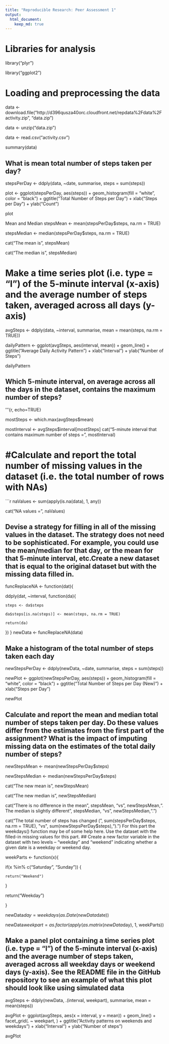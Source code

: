 ```yaml
---
title: "Reproducible Research: Peer Assessment 1"
output: 
  html_document:
    keep_md: true
---
```


# Libraries for analysis
library("plyr")

library("ggplot2")

# Loading and preprocessing the data
data <- download.file("http://d396qusza40orc.cloudfront.net/repdata%2Fdata%2Factivity.zip", "data.zip")

data <- unzip("data.zip")

data <- read.csv("activity.csv")

summary(data)

## What is mean total number of steps taken per day?

stepsPerDay <- ddply(data, ~date, summarise, steps = sum(steps))

plot <- ggplot(stepsPerDay, aes(steps)) + geom_histogram(fill = "white", color = "black") + ggtitle("Total Number of Steps per Day") + xlab("Steps per Day") + ylab("Count")

plot

Mean and Median
stepsMean <- mean(stepsPerDay$steps, na.rm = TRUE)

stepsMedian <- median(stepsPerDay$steps, na.rm = TRUE)

cat("The mean is", stepsMean)

cat("The median is", stepsMedian)

# Make a time series plot (i.e. type = "l") of the 5-minute interval (x-axis) and the average number of steps taken, averaged across all days (y-axis)

avgSteps <- ddply(data, ~interval, summarise, mean = mean(steps, na.rm = TRUE))

dailyPattern <- ggplot(avgSteps, aes(interval, mean)) + geom_line() + ggtitle("Average Daily Activity Pattern") + xlab("Interval") + ylab("Number of Steps")

dailyPattern

## Which 5-minute interval, on average across all the days in the dataset, contains the maximum number of steps?

'''{r, echo=TRUE}

mostSteps <- which.max(avgSteps$mean) 

mostInterval <- avgSteps$interval[mostSteps] cat("5-minute interval that contains maximum number of steps = ", mostInterval)


# #Calculate and report the total number of missing values in the dataset (i.e. the total number of rows with NAs)
```r

naValues <- sum(apply(is.na(data), 1, any))

cat("NA values = ", naValues)

## Devise a strategy for filling in all of the missing values in the dataset. The strategy does not need to be sophisticated. For example, you could use the mean/median for that day, or the mean for that 5-minute interval, etc.Create a new dataset that is equal to the original dataset but with the missing data filled in.

funcReplaceNA <- function(dat){

  ddply(dat, ~interval, function(da){

    steps <- da$steps

    da$steps[is.na(steps)] <- mean(steps, na.rm = TRUE)

    return(da)
  })
}
newData <- funcReplaceNA(data)

## Make a histogram of the total number of steps taken each day

newStepsPerDay <- ddply(newData, ~date, summarise, steps = sum(steps))

newPlot <- ggplot(newStepsPerDay, aes(steps)) + geom_histogram(fill = "white", color = "black") + ggtitle("Total Number of Steps per Day (New)") + xlab("Steps per Day")

newPlot

## Calculate and report the mean and median total number of steps taken per day. Do these values differ from the estimates from the first part of the assignment? What is the impact of imputing missing data on the estimates of the total daily number of steps?

newStepsMean <- mean(newStepsPerDay$steps)

newStepsMedian <- median(newStepsPerDay$steps)

cat("The new mean is ", newStepsMean)

cat("The new median is ", newStepsMedian)

cat("There is no difference in the mean", stepsMean, "vs", newStepsMean,". The median is slightly different", stepsMedian, "vs", newStepsMedian,".")

cat("The total number of steps has changed (", sum(stepsPerDay$steps, na.rm = TRUE), "vs", sum(newStepsPerDay$steps),").")
For this part the weekdays() function may be of some help here. Use the dataset with the filled-in missing values for this part.
## Create a new factor variable in the dataset with two levels – “weekday” and “weekend” indicating whether a given date is a weekday or weekend day.

weekParts <- function(x){

  if(x %in% c("Saturday", "Sunday")) {

    return("Weekend")

  }

  return("Weekday")

}

newData$day = weekdays(as.Date(newData$date))

newData$weekpart = as.factor(apply(as.matrix(newData$day), 1, weekParts))

## Make a panel plot containing a time series plot (i.e. type = "l") of the 5-minute interval (x-axis) and the average number of steps taken, averaged across all weekday days or weekend days (y-axis). See the README file in the GitHub repository to see an example of what this plot should look like using simulated data
avgSteps <- ddply(newData, .(interval, weekpart), summarise, mean = mean(steps))

avgPlot <- ggplot(avgSteps, aes(x = interval, y = mean)) + geom_line() + facet_grid(. ~ weekpart, ) + ggtitle("Activity patterns on weekends and weekdays") + xlab("Interval") + ylab("Number of steps")

avgPlot
